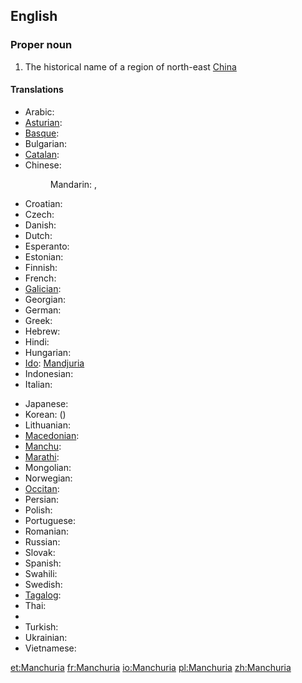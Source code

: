 ==English==
{{wikipedia}}

===Proper noun===
{{en-proper noun}}

# The historical name of a region of north-east [[China]]

====Translations====
{{trans-top|Manchuria}}
* Arabic: {{t-|ar|منشوريا|f|tr=manshuuriya}}
* [[Asturian]]: {{t-|ast|Manchuria|f}}
* [[Basque]]: {{t-|eu|Mantxuria}}
* Bulgarian: {{t-|bg|Манджурия|f|tr=Mandžurija}}
* [[Catalan]]: {{t-|ca|Manxúria|f}}
* Chinese:
*: Mandarin: {{t-|cmn|滿洲|sc=Hani}}, {{t-|cmn|满洲|tr=Mǎnzhōu|sc=Hani}}
* Croatian: {{t-|hr|Mandžurija|f}}
* Czech: {{t-|cs|Mandžusko|n}}
* Danish: {{t-|da|Manchuriet}}
* Dutch: {{t-|nl|Mantsjoerije}}
* Esperanto: {{t-|eo|Manĉurio}}
* Estonian: {{t-|et|Mandžuuria}}
* Finnish: {{t-|fi|Mantšuria}}
* French: {{t+|fr|Mandchourie}}
* [[Galician]]: {{t-|gl|Manchuria|f}}
* Georgian: {{t-|ka|მანჯურია|tr=mandžuria|sc=Geor}}
* German: {{t-|de|Mandschurei|n}}
* Greek: {{t-|el|Μαντζουρία|f|tr=Mandžuría}}
* Hebrew: {{t-|he|מנצ׳וריה|f|tr=mančuriyah}}
* Hindi: {{t-|hi|मंचूरिया|tr=man̄cūriyā}}
* Hungarian: {{t-|hu|Mandzsúria}}
* [[Ido]]: [[Mandjuria]]
* Indonesian: {{t-|id|Manchuria}}
* Italian: {{t-|it|Manciuria|f}}
{{trans-mid}}
* Japanese: {{t-|ja|満州|tr=まんしゅう, Manshū}}
* Korean: {{t+|ko|만주|tr=Manju|sc=Hang}} ({{t+|ko|滿洲|sc=Hani}})
* Lithuanian: {{t-|lt|Mandžiūrija}}
* [[Macedonian]]: {{t-|mk|Манџурија|f|tr=Mandžúrija}}
* [[Manchu]]: {{tø|mnc|ᠮᠠᠨᠵᡠ|tr=manju|sc=Mong}}
* [[Marathi]]: {{t-|mr|मांचुरिया|sc=Deva}}
* Mongolian: {{t-|mn|Манж|tr=Manž|sc=Cyrl}}
* Norwegian: {{t-|no|Mandsjuria}}
* [[Occitan]]: {{t-|oc|Manchoria|f}}
* Persian: {{t+|fa|منچوری|tr=mančûri}}
* Polish: {{t-|pl|Mandżuria|f}}
* Portuguese: {{t+|pt|Manchúria|f}}
* Romanian: {{t-|ro|Manciuria|f}}
* Russian: {{t-|ru|Маньчжурия|f|tr=Man’čžúrija}}
* Slovak: {{t-|sk|Mandžusko|n}}
* Spanish: {{t-|es|Manchuria|f}}
* Swahili: {{t-|sw|Manchuria}}
* Swedish: {{t+|sv|Manchuriet}}
* [[Tagalog]]: {{t-|tl|Manchuria}}
* Thai: {{t-|th|แมนจูเรีย|tr=maenjooria}}
* {{trreq|bo}}
* Turkish: {{t-|tr|Kuzeydoğu Çin}}
* Ukrainian: {{t-|uk|Маньчжурія|f}}
* Vietnamese: {{t-|vi|Mãn Châu}}
{{trans-bottom}}

[[et:Manchuria]]
[[fr:Manchuria]]
[[io:Manchuria]]
[[pl:Manchuria]]
[[zh:Manchuria]]